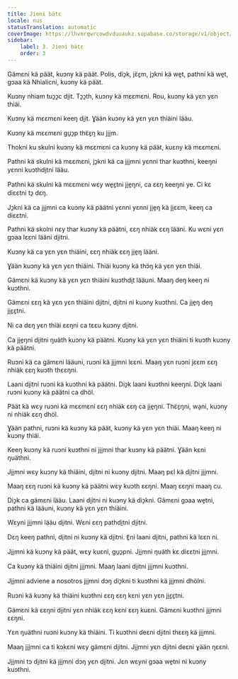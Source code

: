 ```yaml
---
title: Jieni bätɛ
locale: nus
statusTranslation: automatic
coverImage: https://lhvmrqwrcowdvduuaukz.supabase.co/storage/v1/object/public/strapi-uploads/small_cover-educacion-fundamental.webp-2d51a7828a2b1309555be27f7e2a61a0.webp
sidebar:
    label: 3. Jieni bätɛ
    order: 3
---
```

Gämɛni kä päät, kuɔny kä päät. Polis, diɔ̱k, jɛ̈ɛ̱m, jɔ̱kni kä we̱t, pathni kä we̱t, gɔaa kä Nhialicni, kuɔny kä päät.

Kuɔny nhiam tuɔ̱ɔ̱c di̱it. Tɔ̱ɔ̱th, kuɔny kä mɛɛmɛni. Rou, kuɔny kä yɛn yɛn thiäi.

Kuɔny kä mɛɛmɛni keeŋ di̱it. Ɣään kuɔny kä yɛn yɛn thiäini lääu.

Kuɔny kä mɛɛmɛni gu̱ɔ̱p thɛ̈ɛ̱ŋ ku ji̱i̱m.

Thokni ku skulni kuɔny kä mɛɛmɛni ca kuɔny kä päät, kuɛny kä mɛɛmɛni.

Pathni kä skulni kä mɛɛmɛni, jɔ̱kni kä ca ji̱i̱mni yɛnni thar kuɔthni, keeŋni yɛnni kuɔthdi̱tni lääu.

Pathni kä skulni kä mɛɛmɛni wɛy we̱ɛ̱tni ji̱e̱ŋni, ca ɛɛŋ keeŋni ye. Ci kɛ diɛɛtni tɔ̱ dɛŋ.

Jɔ̱kni kä ca ji̱i̱mni ca kuɔny kä päätni yɛnni yɛnni ji̱e̱ŋ kä ji̱ɛɛm, keeŋ ca diɛɛtni.

Pathni kä skolni nɛy thar kuɔny kä päätni, ɛɛŋ nhiäk ɛɛŋ lääni. Ku wɛni yɛn gɔaa lɛɛni lääni di̱itni.

Kuɔny kä ca yɛn yɛn thiäini, ɛɛŋ nhiäk ɛɛŋ ji̱e̱ŋ lääni.

Ɣään kuɔny kä yɛn yɛn thiäini. Thiäi kuɔny kä thɔ̈ŋ kä yɛn yɛn thiäi.

Gämɛni kä kuɔny kä yɛn yɛn thiäini kuɔthdi̱t lääuni. Maaŋ deŋ keeŋ ni kuɔthni.

Gämɛni ɛɛŋ kä yɛn yɛn thiäini di̱itni, di̱itni ni kuɔny kuɔthni. Ca ji̱e̱ŋ deŋ ji̱ɛ̱ɛ̱tni.

Ni ca dɛŋ yɛn thiäi ɛɛŋni ca tɛɛu kuɔny di̱itni.

Ca ji̱e̱ŋni di̱itni ŋuäth kuɔny kä päätni. Kuɔny kä yɛn yɛn thiäini ti kuɔth kuɔny kä päätni.

Ruɔni kä ca gämɛni lääuni, ruɔni kä ji̱i̱mni lɛɛni. Maaŋ yɛn ruɔni jɛɛm ɛɛŋ nhiäk ɛɛŋ kuɔth thɛɛŋni.

Laani di̱itni ruɔni kä kuɔthni kä päätni. Diɔ̱k laani kuɔthni keeŋni. Diɔ̱k laani ruɔni kuɔny kä päätni ca dhöl.

Päät kä wɛy ruɔni kä mɛɛmɛni ɛɛŋ nhiäk ɛɛŋ ca ji̱e̱ŋni. Thɛ̈ɛ̱ŋni, wa̱ni, kuɔny ni nhiäk ɛɛŋ dhöl.

Ɣään pathni, ruɔni kä kuɔny kä päät, kuɔny kä yɛn yɛn thiäi. Maaŋ keeŋ ni kuɔny thiäi.

Keeŋ kuɔny kä ruɔni kuɔthni ni ji̱i̱mni thar kuɔny kä päätni. Ɣään kɛni ŋuäthni.

Ji̱i̱mni wɛy kuɔny kä thiäini, di̱itni ni kuɔny di̱itni.
Maaŋ pɛl kä di̱itni ji̱i̱mni.

Maaŋ ɛɛŋ ruɔni kä kuɔny kä päätni wɛy kuɔth ɛɛŋni. Maaŋ ɛɛŋni maaŋ cu.

Diɔ̱k ca gämɛni lääu. Laani di̱itni ni kuɔny kä diɔ̱kni. Gämɛni gɔaa we̱tni, pathni kä lääuni, kuɔny kä yɛn yɛn thiäini.

Wɛyni ji̱i̱mni lääu di̱itni. Wɛni ɛɛŋ pathdi̱tni di̱itni.

Dɛŋ keeŋ pathni, di̱itni ni kuɔny kä di̱itni.
E̱ni laani di̱itni, pathni kä lɛɛn ni.

Ji̱i̱mni kä kuɔny kä päät, wɛy kuɛni, gu̱ɔ̱pni. Ji̱i̱mni ŋuäth kɛ diɛɛtni ji̱i̱mni.

Ca kuɔny kä thiäini di̱itni ji̱i̱mni. Maaŋ laani di̱itni ji̱i̱mni kuɔthni.

Ji̱i̱mni adviene a nosotros ji̱i̱mni dɔŋ diɔ̱kni ti kuɔthni kä ji̱i̱mni dhölni.

Ruɔni kä kuɔny kä thiäini kuɔthni ɛɛŋ ɛɛŋ kɛni yɛn yɛn ji̱ɛ̱ɛ̱tni.

Gämɛni kä ɛɛŋni di̱itni yɛn nhiäk ɛɛŋ kɛni ɛɛŋ kuɛni. Gämɛni kuɔthni ji̱i̱mni ɛɛŋni.

Yɛn ŋuäthni ruɔni kuɔny kä thiäini. Ti kuɔthni deɛni di̱itni thɛɛŋ kä ji̱i̱mni.

Maaŋ ji̱i̱mni ca ti kɔkɛni wɛy gämɛni di̱itni. Ji̱i̱mni yɛn di̱itni deɛni ɣään ŋɛɛni.

Ji̱i̱mni tɔ di̱itni kä ji̱i̱mni dɔŋ yɛn di̱itni. Jɛn wɛyni gɔaa we̱tni ni kuɔny kuɔthni.


